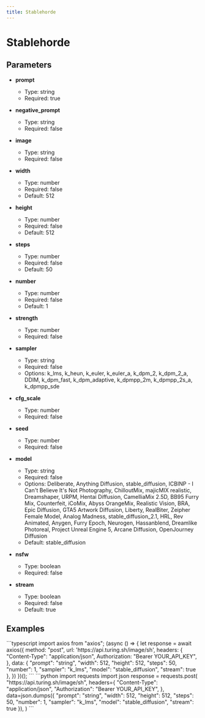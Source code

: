 ```yaml
---
title: Stablehorde
---
```


# Stablehorde

## Parameters


- **prompt**
  - Type: string
  - Required: true

- **negative_prompt**
  - Type: string
  - Required: false

- **image**
  - Type: string
  - Required: false

- **width**
  - Type: number
  - Required: false
  - Default: 512

- **height**
  - Type: number
  - Required: false
  - Default: 512

- **steps**
  - Type: number
  - Required: false
  - Default: 50

- **number**
  - Type: number
  - Required: false
  - Default: 1

- **strength**
  - Type: number
  - Required: false

- **sampler**
  - Type: string
  - Required: false
  - Options: k_lms, k_heun, k_euler, k_euler_a, k_dpm_2, k_dpm_2_a, DDIM, k_dpm_fast, k_dpm_adaptive, k_dpmpp_2m, k_dpmpp_2s_a, k_dpmpp_sde

- **cfg_scale**
  - Type: number
  - Required: false

- **seed**
  - Type: number
  - Required: false

- **model**
  - Type: string
  - Required: false
  - Options: Deliberate, Anything Diffusion, stable_diffusion, ICBINP - I Can't Believe It's Not Photography, ChilloutMix, majicMIX realistic, Dreamshaper, URPM, Hentai Diffusion, CamelliaMix 2.5D, BB95 Furry Mix, Counterfeit, iCoMix, Abyss OrangeMix, Realistic Vision, BRA, Epic Diffusion, GTA5 Artwork Diffusion, Liberty, RealBiter, Zeipher Female Model, Analog Madness, stable_diffusion_2.1, HRL, Rev Animated, Anygen, Furry Epoch, Neurogen, Hassanblend, Dreamlike Photoreal, Project Unreal Engine 5, Arcane Diffusion, OpenJourney Diffusion
  - Default: stable_diffusion

- **nsfw**
  - Type: boolean
  - Required: false

- **stream**
  - Type: boolean
  - Required: false
  - Default: true

## Examples

<CodeGroup title="Stablehorde example">
  ```typescript
  import axios from "axios";
  (async () => {
    let response = await axios({
      method: "post",
      url: 'https://api.turing.sh/image/sh',
      headers: {
        "Content-Type": "application/json",
        Authorization: "Bearer YOUR_API_KEY",
      },
      data: {
  "prompt": "string",
  "width": 512,
  "height": 512,
  "steps": 50,
  "number": 1,
  "sampler": "k_lms",
  "model": "stable_diffusion",
  "stream": true
},
    })
  })();
  ```
  ```python
  import requests
  import json
  response = requests.post(
    "https://api.turing.sh/image/sh",
    headers={
      "Content-Type": "application/json",
      "Authorization": "Bearer YOUR_API_KEY",
    },
    data=json.dumps({
  "prompt": "string",
  "width": 512,
  "height": 512,
  "steps": 50,
  "number": 1,
  "sampler": "k_lms",
  "model": "stable_diffusion",
  "stream": true
}),
  )
  ```
</CodeGroup>